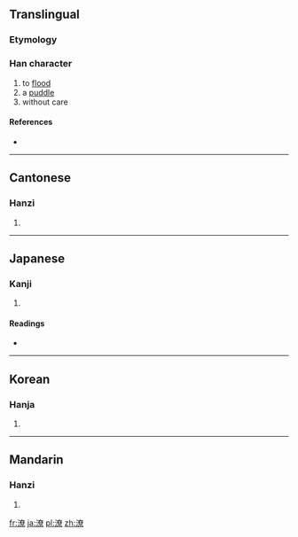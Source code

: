 ==Translingual==

===Etymology===
{{Han compound|水|尞|c1=s|c2=p|t1=water|ls=psc}}

===Han character===
{{Han char|rn=85|rad=水|as=12|sn=15|four=3419<sub>6</sub>|canj=水大金火 (EKCF)}}

# to [[flood]]
# a [[puddle]]
# without care

====References====
* {{Han ref|kx=0650.010|dkj=18259|dj=1060.070|hdz=31738.110|uh=6F66|ud=28518|bh=BCE3|bd=48355}}

----

==Cantonese==

===Hanzi===
{{yue-hanzi|jyut=|y=liu4, lou5}}

# {{defn|Cantonese|sort=水12}}

----

==Japanese==

===Kanji===
{{ja-kanji|grade=|rs=水12}}

# {{defn|Japanese|sort=水12}}

====Readings====
* {{ja-readings|on=[[ろう]] (rō)|kun=[[にわたずみ]] (niwatazumi)}}

----

==Korean==

===Hanja===
{{ko-hanja|hangeul=료>요|eumhun=|rv=ryo>yo|mr=ryo>yo|y=lyo>yo}}

# {{defn|Korean|sort=水12}}

----

==Mandarin==

===Hanzi===
{{cmn-hanzi|pin=[[liáo]] ([[liao2]])|wg=liao<sup>2</sup>}}

# {{defn|Mandarin|sort=水12}}

[[fr:潦]]
[[ja:潦]]
[[pl:潦]]
[[zh:潦]]